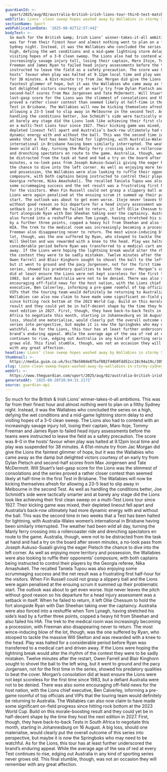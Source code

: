 ```yaml
---
guardianId: >-
  sport/2025/aug/02/australia-british-irish-lions-tour-third-test-match-report-wallabies-rugby-union
webTitle: Lions’ clean sweep hopes washed away by Wallabies in stormy Sydney finale
sectionName: Sport
webPublicationDate: '2025-08-02T12:57:44Z'
bodyText: >-
  So much for the British &amp; Irish Lions’ winner-takes-it-all ambitions. This
  was far from their finest hour and almost nothing went to plan on a filthy
  Sydney night. Instead, it was the Wallabies who concluded the series on a
  high, defying the wet conditions and a mid-game lightning storm delay to end
  visiting hopes of a 3-0 clean sweep. The Lions also had to contend with an
  increasingly savage injury toll, losing their captain, Maro Itoje, Tommy
  Freeman and James Ryan to failed head injury assessments before the teams were
  instructed to leave the field as a safety precaution. The score was 8-0 in the
  hosts’ favour when play was halted at 9.12pm local time and play was suspended
  for 38 minutes. A 61st-minute try from Jac Morgan did give the Lions the
  faintest glimmer of hope, but it was the Wallabies who came away as the damp
  but delighted victors courtesy of an early try from Dylan Pietsch and
  second-half scores from Max Jorgensen and Tate McDermott. Will Stuart’s
  last-gasp score for the Lions was the slimmest of consolations and the series
  proved a rather closer contest than seemed likely at half-time in the first
  Test in Brisbane. The Wallabies will now be kicking themselves afresh for
  allowing a 23-5 lead to slip away in Melbourne in the second Test. As well as
  handling the conditions better, Joe Schmidt’s side were tactically smarter and
  at barely any stage did the Lions look like achieving their first clean sweep
  on a multi-Test Lions tour since 1927. Their kicking game was mixed, their
  depleted lineout fell apart and Australia’s back-row ultimately had more
  dynamic energy with and without the ball. This was the second time in two
  weeks that a Test has been halted for lightning, with Australia-Wales women’s
  international in Brisbane having been similarly interrupted. The weather had
  been wild all day, turning the Manly ferry crossing into a rollercoaster ride
  and drenching spectators en route to the game. Australia, though, were not to
  be distracted from the task at hand and had a try on the board after seven
  minutes, a no-look pass from Joseph Aukuso-Suaalii giving the eager Pietsch
  the chance to dive into the left corner. As well as enjoying more territory
  and possession, the Wallabies were also looking to ruffle their opponents’
  composure, with both captains being instructed to control their players by the
  Georgia referee, Nika Amashukeli. The recalled Taniela Tupou was also enjoying
  some scrummaging success and the net result was a frustrating first half-hour
  for the visitors. When Fin Russell could not grasp a slippery ball and the
  Lions were again penalised at the ensuing scrum it summed up their problematic
  start. The outlook was about to get even worse. Itoje never leaves the pitch
  without good reason so his departure for a head injury assessment was a
  setback in itself. When he failed to return, it left Ollie Chessum to hold the
  fort alongside Ryan with Dan Sheehan taking over the captaincy. Australia were
  also forced into a reshuffle when Tom Lynagh, having stretched his side’s lead
  by a further three points, copped a heavy hit from Sheehan and also failed his
  HIA. The trek to the medical room was increasingly becoming a procession, with
  Freeman also disappearing never to return. The most wince-inducing blow of the
  lot, though, was the one suffered by Ryan, who stooped to tackle the massive
  Will Skelton and was rewarded with a knee to the head. Play was halted for a
  considerable period before Ryan was transferred to a medical cart and driven
  away. If the Lions were hoping the lightning break would alter the rhythm of
  the contest they were to be sadly mistaken. Twelve minutes after the restart,
  Owen Farrell and Blair Kinghorn sought to shovel the ball to the left wing,
  but it went to ground and the pacy Jorgensen, not for the first time in the
  series, showed his predatory qualities to beat the cover. Morgan’s consolation
  did at least ensure the Lions were not kept scoreless for the first time since
  1983, but a defiant Australia were not to be denied. There was also some
  encouraging off-field news for the host nation, with the Lions chief
  executive, Ben Calverley, informing a pre-game roomful of top officials and
  VIPs that the touring team would definitely be returning to Australia. The
  Wallabies can also now claim to have made some significant on-field progress
  since hitting rock bottom at the 2023 World Cup. Build on this morale-boosting
  result and they could yet be in half-decent shape by the time they host the
  next edition in 2027. First, though, they have back-to-back Tests in South
  Africa to negotiate this month, starting in Johannesburg on 16 August. A big
  loss, should one materialise, would clearly put the overall outcome of this
  series into perspective, but maybe it is now the Springboks who may need to be
  watchful. As for the Lions, this tour has at least further underscored the
  brand’s enduring appeal. While the average age of the sea of red at every Test
  continues to rise, edging out Australia in any kind of sporting series never
  grows old. This final stumble, though, was not an occasion they will remember
  with any great affection.
headline: Lions’ clean sweep hopes washed away by Wallabies in stormy Sydney finale
thumbnail: >-
  https://media.guim.co.uk/5cc78e580de875af082f44b0fdd52cc18c94a19c/305_0_3368_2694/500.jpg
slug: lions-clean-sweep-hopes-washed-away-by-wallabies-in-stormy-sydney-finale
webUrl: >-
  https://www.theguardian.com/sport/2025/aug/02/australia-british-irish-lions-tour-third-test-match-report-wallabies-rugby-union
generatedAt: '2025-08-28T20:04:31.217Z'
source: guardian-api
---
```

So much for the British &amp; Irish Lions’ winner-takes-it-all ambitions. This was far from their finest hour and almost nothing went to plan on a filthy Sydney night. Instead, it was the Wallabies who concluded the series on a high, defying the wet conditions and a mid-game lightning storm delay to end visiting hopes of a 3-0 clean sweep. The Lions also had to contend with an increasingly savage injury toll, losing their captain, Maro Itoje, Tommy Freeman and James Ryan to failed head injury assessments before the teams were instructed to leave the field as a safety precaution. The score was 8-0 in the hosts’ favour when play was halted at 9.12pm local time and play was suspended for 38 minutes. A 61st-minute try from Jac Morgan did give the Lions the faintest glimmer of hope, but it was the Wallabies who came away as the damp but delighted victors courtesy of an early try from Dylan Pietsch and second-half scores from Max Jorgensen and Tate McDermott. Will Stuart’s last-gasp score for the Lions was the slimmest of consolations and the series proved a rather closer contest than seemed likely at half-time in the first Test in Brisbane. The Wallabies will now be kicking themselves afresh for allowing a 23-5 lead to slip away in Melbourne in the second Test. As well as handling the conditions better, Joe Schmidt’s side were tactically smarter and at barely any stage did the Lions look like achieving their first clean sweep on a multi-Test Lions tour since 1927. Their kicking game was mixed, their depleted lineout fell apart and Australia’s back-row ultimately had more dynamic energy with and without the ball. This was the second time in two weeks that a Test has been halted for lightning, with Australia-Wales women’s international in Brisbane having been similarly interrupted. The weather had been wild all day, turning the Manly ferry crossing into a rollercoaster ride and drenching spectators en route to the game. Australia, though, were not to be distracted from the task at hand and had a try on the board after seven minutes, a no-look pass from Joseph Aukuso-Suaalii giving the eager Pietsch the chance to dive into the left corner. As well as enjoying more territory and possession, the Wallabies were also looking to ruffle their opponents’ composure, with both captains being instructed to control their players by the Georgia referee, Nika Amashukeli. The recalled Taniela Tupou was also enjoying some scrummaging success and the net result was a frustrating first half-hour for the visitors. When Fin Russell could not grasp a slippery ball and the Lions were again penalised at the ensuing scrum it summed up their problematic start. The outlook was about to get even worse. Itoje never leaves the pitch without good reason so his departure for a head injury assessment was a setback in itself. When he failed to return, it left Ollie Chessum to hold the fort alongside Ryan with Dan Sheehan taking over the captaincy. Australia were also forced into a reshuffle when Tom Lynagh, having stretched his side’s lead by a further three points, copped a heavy hit from Sheehan and also failed his HIA. The trek to the medical room was increasingly becoming a procession, with Freeman also disappearing never to return. The most wince-inducing blow of the lot, though, was the one suffered by Ryan, who stooped to tackle the massive Will Skelton and was rewarded with a knee to the head. Play was halted for a considerable period before Ryan was transferred to a medical cart and driven away. If the Lions were hoping the lightning break would alter the rhythm of the contest they were to be sadly mistaken. Twelve minutes after the restart, Owen Farrell and Blair Kinghorn sought to shovel the ball to the left wing, but it went to ground and the pacy Jorgensen, not for the first time in the series, showed his predatory qualities to beat the cover. Morgan’s consolation did at least ensure the Lions were not kept scoreless for the first time since 1983, but a defiant Australia were not to be denied. There was also some encouraging off-field news for the host nation, with the Lions chief executive, Ben Calverley, informing a pre-game roomful of top officials and VIPs that the touring team would definitely be returning to Australia. The Wallabies can also now claim to have made some significant on-field progress since hitting rock bottom at the 2023 World Cup. Build on this morale-boosting result and they could yet be in half-decent shape by the time they host the next edition in 2027. First, though, they have back-to-back Tests in South Africa to negotiate this month, starting in Johannesburg on 16 August. A big loss, should one materialise, would clearly put the overall outcome of this series into perspective, but maybe it is now the Springboks who may need to be watchful. As for the Lions, this tour has at least further underscored the brand’s enduring appeal. While the average age of the sea of red at every Test continues to rise, edging out Australia in any kind of sporting series never grows old. This final stumble, though, was not an occasion they will remember with any great affection.
